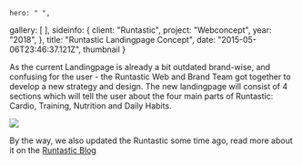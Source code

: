 
    hero: " ",
  gallery: [
  ],
  sideinfo: {
    client: "Runtastic",
    project: "Webconcept",
    year: "2018",
  },
  title: "Runtastic Landingpage Concept",
  date: "2015-05-06T23:46:37.121Z",
  thumbnail
}

As the current Landingpage is already a bit outdated brand-wise, and confusing
for the user - the Runtastic Web and Brand Team got together to develop a new
strategy and design.  The new landingpage will consist of 4 sections which
will tell the user about the four main parts of Runtastic: Cardio, Training,
Nutrition and Daily Habits.

<img src={overview} />

By the way, we also updated the Runtastic some time ago, read more about it on
the [Runtastic
Blog](https://www.runtastic.com/blog/en/new-runtastic-logo-same-awesome-us-yes-that-includes-you/)
